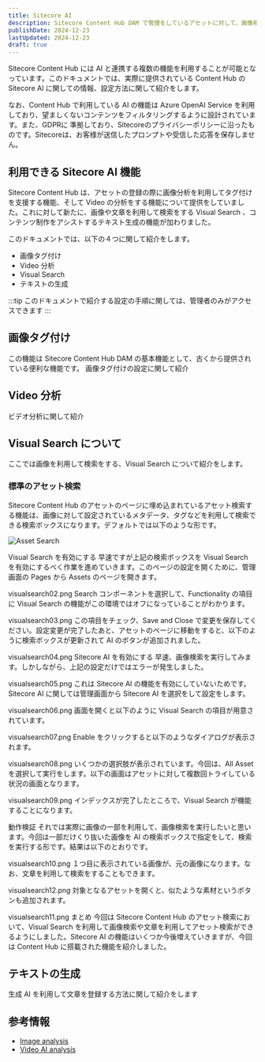 ```yaml
---
title: Sitecore AI
description: Sitecore Content Hub DAM で管理をしているアセットに対して、画像検索が可能な Visual Search の機能が提供されています。今回はこの機能を有効にして、検索結果を確認していきます。
publishDate: 2024-12-23
lastUpdated: 2024-12-23
draft: true
---
```



Sitecore Content Hub には AI と連携する複数の機能を利用することが可能となっています。このドキュメントでは、実際に提供されている Content Hub の Sitecore AI に関しての情報、設定方法に関して紹介をします。

なお、Content Hub で利用している AI の機能は Azure OpenAI Service を利用しており、望ましくないコンテンツをフィルタリングするように設計されています。また、GDPRに 準拠しており、Sitecoreのプライバシーポリシーに沿ったものです。Sitecoreは、お客様が送信したプロンプトや受信した応答を保存しません。

## 利用できる Sitecore AI 機能

Sitecore Content Hub は、アセットの登録の際に画像分析を利用してタグ付けを支援する機能、そして Video の分析をする機能について提供をしていました。これに対して新たに、画像や文章を利用して検索をする Visual Search 、コンテンツ制作をアシストするテキスト生成の機能が加わりました。

このドキュメントでは、以下の４つに関して紹介をします。

- 画像タグ付け
- Video 分析
- Visual Search <Badge text="新機能" variant="note" />
- テキストの生成 <Badge text="新機能" variant="note" />

:::tip
このドキュメントで紹介する設定の手順に関しては、管理者のみがアクセスできます
:::

## 画像タグ付け

この機能は Sitecore Content Hub DAM の基本機能として、古くから提供されている便利な機能です。
画像タグ付けの設定に関して紹介

## Video 分析

ビデオ分析に関して紹介

## Visual Search について

ここでは画像を利用して検索をする、Visual Search について紹介をします。

### 標準のアセット検索

Sitecore Content Hub のアセットのページに埋め込まれているアセット検索する機能は、画像に対して設定されているメタデータ、タグなどを利用して検索できる検索ボックスになります。デフォルトでは以下のような形です。

![Asset Search](../../../assets/ch/ai/visualsearch01.png)

Visual Search を有効にする
早速ですが上記の検索ボックスを Visual Search を有効にするべく作業を進めていきます。このページの設定を開くために、管理画面の Pages から Assets のページを開きます。

visualsearch02.png
Search コンポーネントを選択して、Functionality の項目に Visual Search の機能がこの環境ではオフになっていることがわかります。

visualsearch03.png
この項目をチェック、Save and Close で変更を保存してください。設定変更が完了したあと、アセットのページに移動をすると、以下のように検索ボックスが更新されて AI のボタンが追加されました。

visualsearch04.png
Sitecore AI を有効にする
早速、画像検索を実行してみます。しかしながら、上記の設定だけではエラーが発生しました。

visualsearch05.png
これは Sitecore AI の機能を有効にしていないためです。Sitecore AI に関しては管理画面から Sitecore AI を選択をして設定をします。

visualsearch06.png
画面を開くと以下のように Visual Search の項目が用意されています。

visualsearch07.png
Enable をクリックすると以下のようなダイアログが表示されます。

visualsearch08.png
いくつかの選択肢が表示されています。今回は、All Asset を選択して実行をします。以下の画面はアセットに対して複数回トライしている状況の画面となります。

visualsearch09.png
インデックスが完了したところで、Visual Search が機能することになります。

動作検証
それでは実際に画像の一部を利用して、画像検索を実行したいと思います。今回は一部だけくり抜いた画像を AI の検索ボックスで指定をして、検索を実行する形です。結果は以下のとおりです。

visualsearch10.png
１つ目に表示されている画像が、元の画像になります。なお、文章を利用して検索をすることもできます。

visualsearch12.png
対象となるアセットを開くと、似たような素材というボタンも追加されます。

visualsearch11.png
まとめ
今回は Sitecore Content Hub のアセット検索において、Visual Search を利用して画像検索や文章を利用してアセット検索ができるようにしました。Sitecore AI の機能はいくつか今後増えていきますが、今回は Content Hub に搭載された機能を紹介しました。

## テキストの生成

生成 AI を利用して文章を登録する方法に関して紹介をします

## 参考情報

- [Image analysis](https://doc.sitecore.com/ch/en/users/content-hub/image-analysis.html)
- [Video AI analysis](https://doc.sitecore.com/ch/en/users/content-hub/video-ai-analysis.html)

